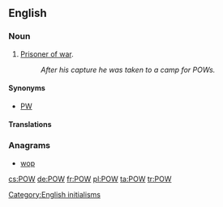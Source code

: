 {{also|pow}}
==English==

===Noun===
{{en-noun}}

# [[prisoner of war#English|Prisoner of war]].
#: ''After his capture he was taken to a camp for POWs.''

====Synonyms====
* [[PW]] {{qualifier|Canada|military}}

====Translations====
{{trans-top|initialism of prisoner of war}}
{{trans-mid}}
{{trans-bottom}}

===Anagrams===
* [[wop#English|wop]]

[[Category:English initialisms]]

[[cs:POW]]
[[de:POW]]
[[fr:POW]]
[[pl:POW]]
[[ta:POW]]
[[tr:POW]]